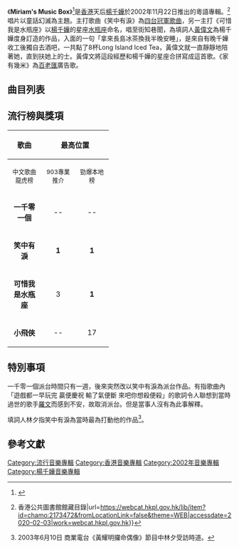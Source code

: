 {{Infobox Album | <!-- See Wikipedia:WikiProject_Albums -->
| Name        = Miriam's Music Box
| Type        = [[錄音室專輯|錄音室專輯]]
| Artist      = [[楊千嬅|楊千嬅]]
| Cover       = 
| Released    = 2002年11月22日
| Recorded    = 2002年
| Genre       = 粵語
| Length      = 40:55
| Label       = [[新藝寶唱片|新藝寶唱片]]
| Last album  = [[M_VS_M_下半場及M_VS_M_總決賽|M VS M 下半場及M VS M 總決賽]]<br>（2002年）
| This album  = '''Miriam's Music Box'''<br>（2002年）
| Next album  = [[揚眉|揚眉]]<br>（2003年）
}}
{{Album infobox | <!-- See Wikipedia:WikiProject_Albums -->
| Name       = Miriam's Music Box（特別版）
| Type       = [[錄音室專輯|錄音室專輯]]
| Artist     = [[楊千嬅|楊千嬅]]
| Cover      = 
| Released   = 2003年2月19日
| Recorded   = 2002年
| Genre      = 粵語
| Length     = 25分18秒
| Label      = [[新藝寶唱片|新藝寶唱片]]
}}

《'''Miriam's Music Box'''》<ref>{{cite web|title=Miriam's Music Box|url=https://www.yesasia.com/global/miriams-music-box-%E7%89%B9%E5%88%A5%E7%89%88-cd-vcd/1002506843-0-0-0-zh_TW/info.html|website=yesasia|accessdate=2002-11-22|archive-date=2019-04-25|archive-url=https://web.archive.org/web/20190425062449/https://www.yesasia.com/global/miriams-music-box-%E7%89%B9%E5%88%A5%E7%89%88-cd-vcd/1002506843-0-0-0-zh_TW/info.html|dead-url=no}}</ref>是[[香港|香港]]天后[[楊千嬅|楊千嬅]]於2002年11月22日推出的粵語專輯。<ref>{{Cite web|title=資料細項 {{!}} 香港公共圖書館館藏目錄|url=https://webcat.hkpl.gov.hk/lib/item?id=chamo:2173472&fromLocationLink=false&theme=WEB|accessdate=2020-02-03|work=webcat.hkpl.gov.hk}}</ref>唱片以童話幻滅為主題。主打歌曲《笑中有淚》為[[2002年度香港四台冠軍歌曲列表|四台冠軍歌曲]]，另一主打《可惜我是水瓶座》以[[楊千嬅|楊千嬅]]的星座[[水瓶座|水瓶座]]命名，唱至街知巷聞，為填詞人[[黃偉文|黃偉文]]為楊千嬅度身訂造的作品，入面的一句「拿來長島冰茶換我半晚安睡」，是來自有晚千嬅收工後獨自去酒吧，一共點了8杯Long Island Iced Tea，黃偉文就一直靜靜地陪著她，直到扶她上的士。黃偉文將這段經歷和楊千嬅的星座合拼寫成這首歌。《家有幾米》為[[百老匯攝影器材|百老匯]]廣告歌。

==曲目列表==
{{Tracklist
| collapsed = 
| headline = CD
| font_size = 
| total_length = 40:55

| title1 = Music Box I
| music1 = [[梁翹柏|梁翹柏]]<br>[[于逸堯|-{于}-逸堯]]
| lyrics1 = 
| arranger1 = -{于}-逸堯
| producer1 = -{于}-逸堯
| longnote1 = 
| length1 = 1:47

| title2 = 一個人的童話
| music2 = [[C._Y._Kong|C. Y. Kong]]
| lyrics2 = [[黃偉文|黃偉文]]
| arranger2 = C. Y. Kong
| producer2 = C. Y. Kong<br>[[楊千嬅|楊千嬅]]
| longnote2 = 
| length2 = 4:57

| title3 = 小飛俠
| music3 = [[蔡德才|蔡德才]]
| lyrics3 = -{于}-逸堯
| arranger3 = 蔡德才
| producer3 = 蔡德才<br>-{于}-逸堯
| note3 = [[蔡德才|蔡德才]]合唱
| longnote3 = '''第四主打'''
| length3 = 4:00

| title4 = 可惜我是水瓶座
| music4 = [[雷頌德|雷頌德]]
| lyrics4 = 黃偉文
| arranger4 = [[Ted_Lo|Ted Lo]]<br>雷頌德
| producer4 = 雷頌德
| longnote4 = '''第三主打'''
| length4 = 3:34

| title5 = 一千零一個
| music5 = [[陳韻如|陳韻如]]
| lyrics5 = [[林夕|林夕]]
| arranger5 = C. Y. Kong
| producer5 = C. Y. Kong<br>楊千嬅
| longnote5 = '''第一主打'''
| length5 = 3:53

| title6 = 家有幾米
| music6 = 雷頌德
| lyrics6 = [[林若寧|林若寧]]
| arranger6 = 雷頌德
| producer6 = 雷頌德
| longnote6 = [[百老匯攝影器材|百老匯]]廣告歌曲
| length6 = 3:05

| title7 = 聖誕禮物
| music7 = [[Eric_Kwok|Eric Kwok]]
| lyrics7 = [[何秀萍|何秀萍]]<br>-{于}-逸堯
| arranger7 = Eric Kwok
| producer7 = Eric Kwok
| longnote7 = 
| length7 = 3:47

| title8 = 我是羊
| music8 = [[黃丹儀|黃丹儀]]
| lyrics8 = -{于}-逸堯
| arranger8 = 黃丹儀<br>[[舒文_(音樂人)|舒文]]
| producer8 = 黃丹儀<br>舒文
| longnote8 = 
| length8 = 4:08

| title9 = 笑中有淚
| music9 = -{于}-逸堯
| lyrics9 = 林夕
| arranger9 = -{于}-逸堯
| producer9 = -{于}-逸堯<br>蔡德才
| longnote9 = '''第二主打'''
| length9 = 3:54

| title10 = 音樂盒
| music10 = 梁翹柏
| lyrics10 = 林夕
| arranger10 = 梁翹柏<br>三寶
| producer10 = 梁翹柏
| longnote10 = 
| length10 = 6:44

| title11 = Music Box II
| music11 = 梁翹柏
| lyrics11 = 
| arranger11 = -{于}-逸堯
| producer11 = -{于}-逸堯
| longnote11 = 
| length11 = 1:07
}}
{{Track listing
| collapsed = 
| headline = 特別版新增曲目
| total_length = 44:34

| title12 = 有愛錯無放過
| music12 = [[Eric_Kwok|Eric Kwok]]
| lyrics12 = [[陳少琪|陳少琪]]
| arranger12 = Eric Kwok
| producer12 = Eric Kwok
| note12 = [[梁朝偉|梁朝偉]]合唱
| longnote12 = 賀歲電影《[[行運超人|行運超人]]》宣傳曲
| length12 = 3:28
}}
{{Track listing
| collapsed = 
| headline = VCD（只收錄於特別版）
| total_length = 11:36
| title1 = 可惜我是水瓶座
| length1 = 3:35
| title2 = 笑中有淚
| length2 = 3:55
| title3 = 一千零一個
| length3 = 4:06
}}

== 流行榜與獎項 ==

{| class="wikitable"
|- bgcolor="#CCCCCC"
!align="center" rowspan="2" | 歌曲
!align="center" colspan="4" | 最高位置
!align="center" rowspan="2" | 獎項
|- bgcolor="#FFFFFF"
! width="60"|<small>中文歌曲龍虎榜</small>
! width="60"|<small>903專業推介</small>
! width="60"|<small>勁爆本地榜</small>
! width="60"|<small>勁歌金榜</small>
|- 
| align="center"|'''一千零一個''' || align="center"|-- || align="center"|-- || align="center"|-- || align="center"|-- || align="center"|<small>--</small>
|- 
| align="center"|'''笑中有淚'''|| align="center"|'''1'''|| align="center"|'''1''' || align="center"|'''1''' || align="center"|'''1''' || align="center"|<span style="font-size:smaller;">勁歌金曲第四季季選得獎歌曲<br />十大中文金曲金曲獎</span>
|- 
| align="center"|'''可惜我是水瓶座''' || align="center"|3 || align="center"|'''1''' || align="center"|'''1''' || align="center"|2 || align="center"|<span style="font-size:smaller;">勁歌金曲第一季季選得獎歌曲<br />十大中文金曲金曲獎<br />新城勁爆卡拉OK歌曲<br />新城勁爆歌曲獎<br />十大勁歌金曲獎</span>
|- 
| align="center"|'''小飛俠''' || align="center"|-- || align="center"|17 || align="center"|10 || align="center"|-- || align="center"|<small>--</small>
|}

== 特別事項 ==
一千零一個派台時間只有一週，後來突然改以笑中有淚為派台作品。有指歌曲內「遊戲都一早玩完 贏便慶祝 輸了氣便斷 來吧你想殺便殺」的歌詞令人聯想到當時過世的歌手[[羅文|羅文]]而感到不安，故取消派台。但是當事人沒有為此事解釋。

填詞人林夕指笑中有淚為當時最為打動他的作品<ref>2003年6月10日 商業電台《黃耀明攞命偶像》節目中林夕受訪時道。</ref>。

== 參考文獻 ==
{{Reflist|2}}

{{楊千嬅}}

[[Category:流行音樂專輯|Category:流行音樂專輯]]
[[Category:香港音樂專輯|Category:香港音樂專輯]]
[[Category:2002年音樂專輯|Category:2002年音樂專輯]]
[[Category:楊千嬅音樂專輯|Category:楊千嬅音樂專輯]]